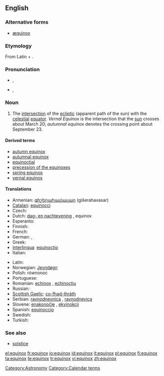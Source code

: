 ==English==

===Alternative forms===
* [[æquinox]] {{i|chiefly archaic}}

===Etymology===
From Latin {{term|aequus||equal|lang=la}} + {{term|nox||night|lang=la}}.

===Pronunciation===
* {{a|RP}} {{IPA|/'ɛkwɪˌnoks/|/ˈiːkwɪˌnɒks/}}, {{SAMPA|/"i:kw@%nQks/}}
* {{a|GenAm}} {{IPA|/ˈiːkwəˌnɑːks/}}, {{SAMPA|/"i:kw@%nA:ks/}}

===Noun===
{{en-noun|equinoxes|pl2=equinoctes}}

# The [[intersection]] of the [[ecliptic]] (apparent path of the sun) with the [[celestial]] [[equator]]. ''Vernal Equinox'' is the intersection that the [[sun]] crosses about March 20; ''autumnal equinox'' denotes the crossing point about September 23.

====Derived terms====
* [[autumn equinox]]
* [[autumnal equinox]]
* [[equinoctial]]
* [[precession of the equinoxes]]
* [[spring equinox]]
* [[vernal equinox]]

====Translations====
{{trans-top|the intersection of the ecliptic with the celestial equator}}
* Armenian: [[գիշերահավասար]] (gišerahavasar)
* [[Catalan]]: [[equinocci]] {{m}}
* Czech: {{t+|cs|rovnodennost|f}}
* Dutch: [[dag- en nachtevening]] {{m}}, equinox {{m}}
* Esperanto: {{t-|eo|ekvinokso|xs=Esperanto}}
* Finnish: {{t-|fi|päiväntasaus}}
* French: {{t+|fr|équinoxe|m}}
* German: {{t+|de|Äquinoktium|n}}, {{t+|de|Tagundnachtgleiche|f}}
* Greek: {{t+|el|ισημερία|f|sc=Grek}}
* [[Interlingua]]: [[equinoctio]]
* Italian: {{t+|it|equinozio|m}}
{{trans-mid}}
* Latin: {{t-|la|equinoctium|n}}
* Norwegian: [[Jevndøgn]] {{n}}
* Polish: równonoc {{f}}
* Portuguese: {{t-|pt|equinócio|m}}
* Romanian: [[echinox]] {{n}}, [[echinocţiu]] {{n}}
* Russian: {{t+|ru|равноденствие|n|tr=ravnod'énstvije|sc=Cyrl}}
* [[Scottish Gaelic]]: [[co-fhad-thràth]] {{m}}
* Serbian: [[ravnodnevnica]] {{f}}, [[ravnodnevica]] {{f}}
* Slovene: [[enakonočje]] {{n}}, [[ekvinokcij]] {{m}}
* Spanish: [[equinoccio]] {{m}}
* Swedish: {{t-|sv|dagjämning}}
* Turkish: {{t+|tr|ekinoks}}
{{trans-bottom}}

===See also===
* [[solstice]]

[[Category:Astronomy]]
[[Category:Calendar terms]]

[[el:equinox]]
[[fr:equinox]]
[[io:equinox]]
[[id:equinox]]
[[it:equinox]]
[[pl:equinox]]
[[fi:equinox]]
[[ta:equinox]]
[[te:equinox]]
[[tr:equinox]]
[[vi:equinox]]
[[zh:equinox]]